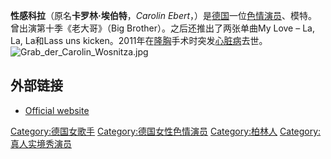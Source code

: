 {{Infobox person
|image        = Sexy Cora - Venus Berlin 2010 - JD.jpg
|birth_name   = 卡罗林·埃伯特
|birth_date   = {{birth date|1987|5|2|mf=y}}
|birth_place  = [[德国|德国]]，[[柏林|柏林]]
|death_date   = {{death date and age|2011|1|20|1987|5|2|mf=y}}
|death_place  = [[德国|德国]]，[[汉堡|汉堡]]
|death_cause  = [[心肌梗塞|心肌梗塞]]
|restingplace =
|occupation   = 女演员，[[模特儿|模特儿]]，歌手
|years_active = 2009–2011
|nationality  = 德国
|religion     =
|ethnicity    = [[德意志人|德意志人]]
|residence    =
|television   = 
|education    =
|alma mater   =
}}
'''性感科拉'''（原名'''卡罗林·埃伯特'''，''Carolin Ebert''，{{bd|1987年|5月2日|2011年|1月20日|catIdx=Ebert, Carolin}}）是[[德国|德国]]一位[[色情演员|色情演员]]、模特。曾出演第十季《老大哥》（Big Brother）。之后还推出了两张单曲My Love – La, La, La和Lass uns kicken。2011年在[[隆胸|隆胸]]手术时突发[[心脏病|心脏病]]去世。
[[File:Grab_der_Carolin_Wosnitza.jpg|thumb]]

== 外部链接 ==
{{Commonscat|Carolin Wosnitza}}
* [http://www.sexycora.com Official website] {{Wayback|url=http://www.sexycora.com/ |date=20210316151429 }}

{{DEFAULTSORT:Ebert, Carolin}}
[[Category:德国女歌手|Category:德国女歌手]]
[[Category:德国女性色情演员|Category:德国女性色情演员]]
[[Category:柏林人|Category:柏林人]]
[[Category:真人实境秀演员|Category:真人实境秀演员]]